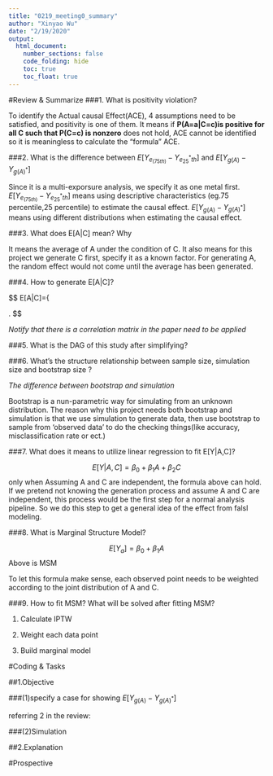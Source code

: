 ```yaml
---
title: "0219_meeting0_summary"
author: "Xinyao Wu"
date: "2/19/2020"
output: 
  html_document: 
    number_sections: false
    code_folding: hide
    toc: true
    toc_float: true
---
```


#Review & Summarize
###1.	What is positivity violation?

To identify the Actual causal Effect(ACE), 4 assumptions need to be satisfied, and positivity is one of them. It means if __P(A=a|C=c)is positive for all C such that P(C=c) is nonzero__ does not hold, ACE cannot be identified so it is meaningless to calculate the "formula" ACE.

###2.	What is the difference between $E[Y_{e_(75th)} - Y_{e^*_25th}]$ and $E[Y_{g(A)}-Y_{g(A)^*}]$

Since it is a multi-exporsure analysis, we specify it as one metal first.
$E[Y_{e_(75th)} - Y_{e^*_25th}]$ means using descriptive characteristics (eg.75 percentile,25 percentile) to estimate the causal effect.
$E[Y_{g(A)}-Y_{g(A)^*}]$ means using different distributions when estimating the causal effect.

###3.	What does E[A|C] mean? Why 

It means the average of A under the condition of C. It also means for this project we generate C first, specify it as a known factor. For generating A, the random effect would not come until the average has been generated. 

###4.	How to generate E[A|C]?



$$
E[A|C]=\left\{
\begin{aligned}

 \beta_0^{A_1}+\beta_2^{A_1}*C \\
 \beta_0^{A_2}+\beta_2^{A_2}*C \\
 \beta_0^{A_3}+\beta_2^{A_3}*C 

\end{aligned}
\right.
$$


*Notify that there is a correlation matrix in the paper need to be applied*


###5.	What is the DAG of this study after simplifying?


###6.	What’s the structure relationship between sample size, simulation size and bootstrap size ?

*The difference between bootstrap and simulation*

Bootstrap is a nun-parametric way for simulating from an unknown distribution. 
The reason why this project needs both bootstrap and simulation is that we use simulation to generate data, then use bootstrap to sample from 'observed data' to do the checking things(like accuracy, misclassification rate or ect.)

###7.	What does it means to utilize linear regression to fit E[Y|A,C]?

$$E[Y|A,C] = \beta_0 +\beta_1A+\beta_2C$$
only when Assuming A and C are independent, the formula above can hold.
If we pretend not knowing the generation process and assume A and C are independent, this process would be the first step for a normal analysis pipeline. So we do this step to get a general idea of the effect from falsl modeling.

###8.	What is Marginal Structure Model? 

$$E[Y_a]=\beta_0+\beta_1A$$
Above is MSM

To let this formula make sense, each observed point needs to be weighted according to the joint distribution of A and C.

###9.	How to fit MSM? What will be solved after fitting MSM?
 
(1) Calculate IPTW

(2) Weight each data point

(3) Build marginal model


#Coding & Tasks

##1.Objective

###(1)specify a case for showing $E[Y_{g(A)}-Y_{g(A)^*}]$

referring 2 in the review:


###(2)Simulation


##2.Explanation




#Prospective 









